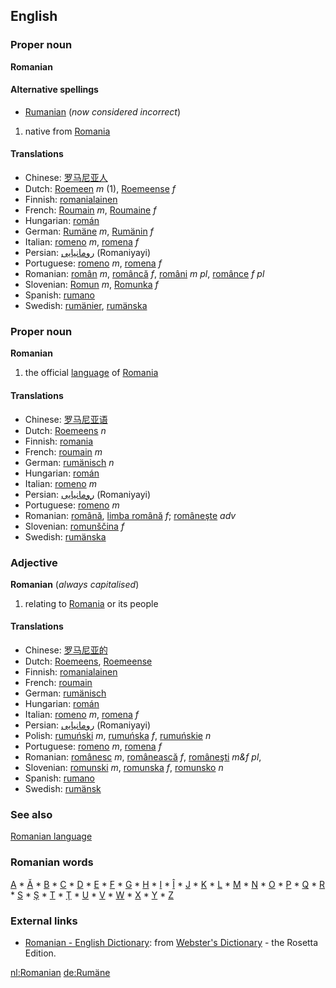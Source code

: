 ==English==
=== Proper noun ===
'''Romanian'''

====Alternative spellings====
*[[Rumanian]] (''now considered incorrect'')

# native from [[Romania]]

==== Translations ====
*Chinese: [[罗马尼亚人]]
*Dutch: [[Roemeen]] ''m'' (1), [[Roemeense]] ''f'' 
*Finnish: [[romanialainen]]
*French: [[Roumain]] ''m'', [[Roumaine]] ''f''
*Hungarian: [[román]]
*German: [[Rumäne]] ''m'', [[Rumänin]] ''f''
*Italian: [[romeno]] ''m'', [[romena]] ''f''
*Persian: [[رومانیایی]] (Romaniyayi)
*Portuguese: [[romeno]] ''m'', [[romena]] ''f''
*Romanian: [[român]] ''m'', [[româncă]] ''f'', [[români]] ''m pl'', [[românce]] ''f pl''
*Slovenian: [[Romun]] ''m'', [[Romunka]] ''f''
*Spanish: [[rumano]]
*Swedish: [[rumänier]], [[rumänska]]

=== Proper noun ===
'''Romanian'''

# the official [[language]] of [[Romania]]

==== Translations ====
*Chinese: [[罗马尼亚语]]
*Dutch: [[Roemeens]] ''n''
*Finnish: [[romania]]
*French: [[roumain]] ''m''
*German: [[rumänisch]] ''n''
*Hungarian: [[román]]
*Italian: [[romeno]] ''m''
*Persian: [[رومانیایی]] (Romaniyayi)
*Portuguese: [[romeno]] ''m''
*Romanian: [[română]], [[limba română]] ''f''; [[româneşte]] ''adv''
*Slovenian: [[romunščina]] ''f''
*Swedish: [[rumänska]]

=== Adjective ===
'''Romanian''' (''always capitalised'')

# relating to [[Romania]] or its people

==== Translations ====
*Chinese: [[罗马尼亚的]]
*Dutch: [[Roemeens]], [[Roemeense]]
*Finnish: [[romanialainen]]
*French: [[roumain]]
*German: [[rumänisch]]
*Hungarian: [[román]]
*Italian: [[romeno]] ''m'', [[romena]] ''f''
*Persian: [[رومانیایی]] (Romaniyayi)
*Polish: [[rumuński]] ''m'', [[rumuńska]] ''f'', [[rumuńskie]] ''n''
*Portuguese: [[romeno]] ''m'', [[romena]] ''f''
*Romanian: [[românesc]] ''m'', [[românească]] ''f'', [[româneşti]] ''m&f pl'', 
*Slovenian: [[romunski]] ''m'', [[romunska]] ''f'', [[romunsko]] ''n''
*Spanish: [[rumano]]
*Swedish: [[rumänsk]]

=== See also ===
[[Romanian language]]

=== Romanian words ===
[[A]] * [[Ă]] * [[B]] * [[C]] * [[D]] * [[E]] * [[F]] * [[G]] * [[H]] * [[I]] * [[Î]] * [[J]] * [[K]] * [[L]] * [[M]] * [[N]] * [[O]] * [[P]] * [[Q]] * [[R]] * [[S]] * [[Ş]] * [[T]] * [[Ţ]] * [[U]] * [[V]] * [[W]] * [[X]] * [[Y]] * [[Z]]

=== External links ===
*[http://www.websters-online-dictionary.org/definition/Romanian-english/ Romanian - English Dictionary]: from [http://www.websters-online-dictionary.org/ Webster's Dictionary] - the Rosetta Edition.

[[nl:Romanian]]
[[de:Rumäne]]